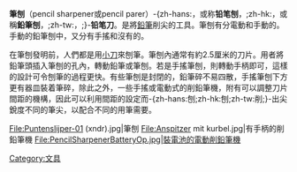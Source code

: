 {{unreferenced|time=2018-06-03T20:19:08+00:00}}
{{noteTA
|T=zh-hans:笔刨;zh-hk:筆刨;zh-tw:削鉛筆器;
|1=zh-hans:笔刨;zh-hk:筆刨;zh-tw:削鉛筆器;
|2=zh-hans:刨笔;zh-hk:刨筆;zh-tw:削筆;
}}
'''筆刨'''（pencil sharpener或pencil parer）-{zh-hans:，或称'''铅笔刨'''，;zh-hk:，或稱'''鉛筆刨'''，;zh-tw:，;}-'''铅笔刀'''。是將[[鉛筆|鉛筆]]削尖的工具。筆刨有分電動和手動的。手動的鉛筆刨中，又分有手搖和沒有的。

在筆刨發明前，人們都是用[[刀|小刀]]來刨筆。筆刨內通常有約2.5厘米的刀片。用者將鉛筆頭插入筆刨的孔內，轉動鉛筆或筆刨。若是手搖筆刨，則轉動手柄即可，這樣的設計可令刨筆的過程更快。有些筆刨是封閉的，鉛筆碎不易四散，手搖筆刨下方更有器皿裝着筆碎，除此之外，一些手搖或電動式的削鉛筆機，附有可以調整刀片間距的機構，因此可以利用間距的設定而-{zh-hans:刨;zh-hk:刨;zh-tw:削;}-出尖銳度不同的筆尖，以配合不同的用筆需要。

<gallery>
File:Puntenslijper-01 (xndr).jpg|筆刨
File:Anspitzer mit kurbel.jpg|有手柄的削鉛筆機
File:PencilSharpenerBatteryOp.jpg|裝電池的電動削鉛筆機
</gallery>
{{Commonscat|Pencil_sharpeners}}
{{Thing-stub}}

[[Category:文具|Category:文具]]